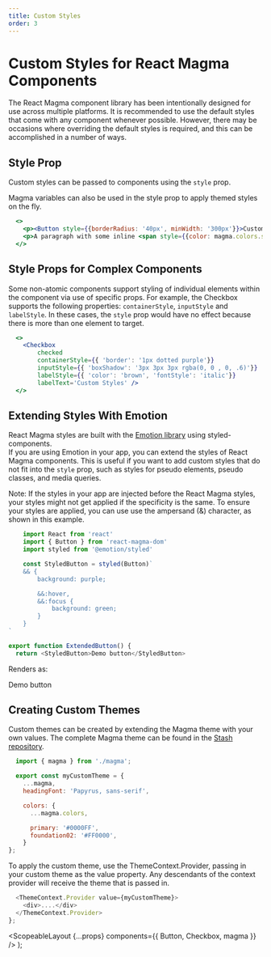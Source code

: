 ```yaml
---
title: Custom Styles
order: 3
---
```



# Custom Styles for React Magma Components

The React Magma component library has been intentionally designed for use across multiple platforms.
It is recommended to use the default styles that come with any component whenever possible.
However, there may be occasions where overriding the default styles is required, and this can be accomplished in a number of ways.

## Style Prop

Custom styles can be passed to components using the `style` prop.

Magma variables can also be used in the style prop to apply themed styles on the fly.

```.jsx
  <>
    <p><Button style={{borderRadius: '40px', minWidth: '300px'}}>Custom Button</Button></p>
    <p>A paragraph with some inline <span style={{color: magma.colors.success, fontWeight: 'bold'}}>success</span> styles.</p>
  </>
```

## Style Props for Complex Components

Some non-atomic components support styling of individual elements within the component via use of specific props.
For example, the <Link to="/api/checkbox">Checkbox</Link> supports the following properties: `containerStyle`, `inputStyle`
and `labelStyle`. In these cases, the `style` prop would have no effect because there is more than one element to target.

```.jsx
  <>
    <Checkbox
        checked
        containerStyle={{ 'border': '1px dotted purple'}}
        inputStyle={{ 'boxShadow': '3px 3px 3px rgba(0, 0 , 0, .6)'}}
        labelStyle={{ 'color': 'brown', 'fontStyle': 'italic'}}
        labelText='Custom Styles' />
  </>
```

## Extending Styles With Emotion

React Magma styles are built with the [Emotion library](https://emotion.sh/docs/styled) using styled-components.  
If you are using Emotion in your app, you can extend the styles of React Magma components. This is useful if you want to add custom styles that do not fit into the `style` prop, such as styles for pseudo elements, pseudo classes, and media queries.

Note: If the styles in your app are injected before the React Magma styles, your styles might not get applied if the specificity is the same.
To ensure your styles are applied, you can use use the ampersand (&) character, as shown in this example.

```.js
    import React from 'react'
    import { Button } from 'react-magma-dom'
    import styled from '@emotion/styled'

    const StyledButton = styled(Button)`
    && {
        background: purple;

        &&:hover,
        &&:focus {
            background: green;
        }
    }
`

export function ExtendedButton() {
  return <StyledButton>Demo button</StyledButton>

```

Renders as:

<ExtendedButton>Demo button</ExtendedButton>

## Creating Custom Themes

Custom themes can be created by extending the Magma theme with your own values.
The complete Magma theme can be found in the [Stash repository](http://stash.corp.web:7990/projects/FRONT/repos/react-magma/browse/packages/react-magma-dom/src/theme/magma.ts).

```.js
  import { magma } from './magma';

  export const myCustomTheme = {
    ...magma,
    headingFont: 'Papyrus, sans-serif',

    colors: {
      ...magma.colors,

      primary: '#0000FF',
      foundation02: '#FF0000',
    }
};
```

To apply the custom theme, use the <Link to="/api/theme/">ThemeContext.Provider</Link>, passing in your custom theme as the value property.
Any descendants of the context provider will receive the theme that is passed in.

```.js
  <ThemeContext.Provider value={myCustomTheme}>
    <div>....</div>
  </ThemeContext.Provider>
};
```

  <ScopeableLayout {...props} components={{ Button, Checkbox, magma }} />
);
